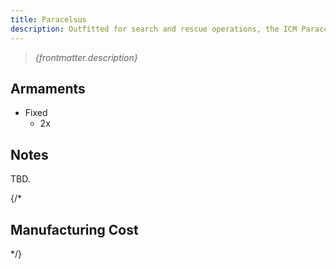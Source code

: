 ```yaml
---
title: Paracelsus
description: Outfitted for search and rescue operations, the ICM Paracelsus is a classic amidst aspiring medical pilots. With its own crew monitoring console and robust medical stock at an affordable price, it makes a good entry level vessel for captains who want to start their medical career.
---
```



> *{frontmatter.description}*


## Armaments

* Fixed
    * 2x <ShipWeapon weaponID="ShuttleGunPlasmaRepeater" />


## Notes

TBD.

{/*
## Manufacturing Cost
<ShipManufacturingCost shipName={frontmatter.title} />
*/}